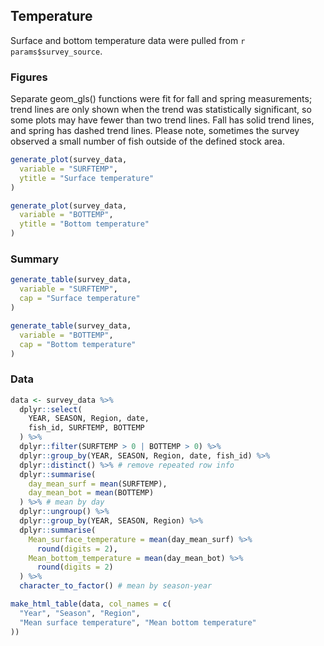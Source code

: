 ## Temperature

Surface and bottom temperature data were pulled from ``r params$survey_source``. 

### Figures

Separate geom_gls() functions were fit for fall and spring measurements; trend lines are only shown when the trend was statistically significant, so some plots may have fewer than two trend lines. Fall has solid trend lines, and spring has dashed trend lines. Please note, sometimes the survey observed a small number of fish outside of the defined stock area.
```r
generate_plot(survey_data,
  variable = "SURFTEMP",
  ytitle = "Surface temperature"
)

generate_plot(survey_data,
  variable = "BOTTEMP",
  ytitle = "Bottom temperature"
)
```

### Summary
```r
generate_table(survey_data,
  variable = "SURFTEMP",
  cap = "Surface temperature"
)

generate_table(survey_data,
  variable = "BOTTEMP",
  cap = "Bottom temperature"
)
```

### Data
```r
data <- survey_data %>%
  dplyr::select(
    YEAR, SEASON, Region, date,
    fish_id, SURFTEMP, BOTTEMP
  ) %>%
  dplyr::filter(SURFTEMP > 0 | BOTTEMP > 0) %>%
  dplyr::group_by(YEAR, SEASON, Region, date, fish_id) %>%
  dplyr::distinct() %>% # remove repeated row info
  dplyr::summarise(
    day_mean_surf = mean(SURFTEMP),
    day_mean_bot = mean(BOTTEMP)
  ) %>% # mean by day
  dplyr::ungroup() %>%
  dplyr::group_by(YEAR, SEASON, Region) %>%
  dplyr::summarise(
    Mean_surface_temperature = mean(day_mean_surf) %>%
      round(digits = 2),
    Mean_bottom_temperature = mean(day_mean_bot) %>%
      round(digits = 2)
  ) %>%
  character_to_factor() # mean by season-year

make_html_table(data, col_names = c(
  "Year", "Season", "Region",
  "Mean surface temperature", "Mean bottom temperature"
))
```
